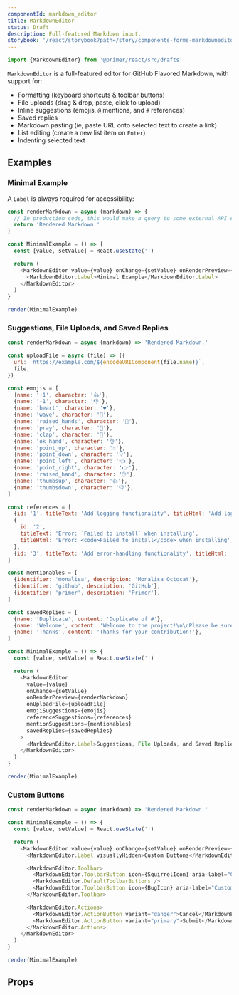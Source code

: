 ```yaml
---
componentId: markdown_editor
title: MarkdownEditor
status: Draft
description: Full-featured Markdown input.
storybook: '/react/storybook?path=/story/components-forms-markdowneditor--default'
---
```



```js
import {MarkdownEditor} from '@primer/react/src/drafts'
```

`MarkdownEditor` is a full-featured editor for GitHub Flavored Markdown, with support for:

- Formatting (keyboard shortcuts & toolbar buttons)
- File uploads (drag & drop, paste, click to upload)
- Inline suggestions (emojis, `@` mentions, and `#` references)
- Saved replies
- Markdown pasting (ie, paste URL onto selected text to create a link)
- List editing (create a new list item on `Enter`)
- Indenting selected text

## Examples

### Minimal Example

A `Label` is always required for accessibility:

<!-- prettier-ignore-start -->
```javascript live noinline drafts
const renderMarkdown = async (markdown) => {
  // In production code, this would make a query to some external API endpoint to render
  return 'Rendered Markdown.'
}

const MinimalExample = () => {
  const [value, setValue] = React.useState('')

  return (
    <MarkdownEditor value={value} onChange={setValue} onRenderPreview={renderMarkdown}>
      <MarkdownEditor.Label>Minimal Example</MarkdownEditor.Label>
    </MarkdownEditor>
  )
}

render(MinimalExample)
```
<!-- prettier-ignore-end -->

### Suggestions, File Uploads, and Saved Replies

<!-- prettier-ignore-start -->
```javascript live noinline drafts
const renderMarkdown = async (markdown) => 'Rendered Markdown.'

const uploadFile = async (file) => ({
  url: `https://example.com/${encodeURIComponent(file.name)}`,
  file,
})

const emojis = [
  {name: '+1', character: '👍'},
  {name: '-1', character: '👎'},
  {name: 'heart', character: '❤️'},
  {name: 'wave', character: '👋'},
  {name: 'raised_hands', character: '🙌'},
  {name: 'pray', character: '🙏'},
  {name: 'clap', character: '👏'},
  {name: 'ok_hand', character: '👌'},
  {name: 'point_up', character: '☝️'},
  {name: 'point_down', character: '👇'},
  {name: 'point_left', character: '👈'},
  {name: 'point_right', character: '👉'},
  {name: 'raised_hand', character: '✋'},
  {name: 'thumbsup', character: '👍'},
  {name: 'thumbsdown', character: '👎'},
]

const references = [
  {id: '1', titleText: 'Add logging functionality', titleHtml: 'Add logging functionality'},
  {
    id: '2',
    titleText: 'Error: `Failed to install` when installing',
    titleHtml: 'Error: <code>Failed to install</code> when installing',
  },
  {id: '3', titleText: 'Add error-handling functionality', titleHtml: 'Add error-handling functionality'},
]

const mentionables = [
  {identifier: 'monalisa', description: 'Monalisa Octocat'},
  {identifier: 'github', description: 'GitHub'},
  {identifier: 'primer', description: 'Primer'},
]

const savedReplies = [
  {name: 'Duplicate', content: 'Duplicate of #'},
  {name: 'Welcome', content: 'Welcome to the project!\n\nPlease be sure to read the contributor guidelines.'},
  {name: 'Thanks', content: 'Thanks for your contribution!'},
]

const MinimalExample = () => {
  const [value, setValue] = React.useState('')

  return (
    <MarkdownEditor
      value={value}
      onChange={setValue}
      onRenderPreview={renderMarkdown}
      onUploadFile={uploadFile}
      emojiSuggestions={emojis}
      referenceSuggestions={references}
      mentionSuggestions={mentionables}
      savedReplies={savedReplies}
    >
      <MarkdownEditor.Label>Suggestions, File Uploads, and Saved Replies Example</MarkdownEditor.Label>
    </MarkdownEditor>
  )
}

render(MinimalExample)
```
<!-- prettier-ignore-end -->

### Custom Buttons

<!-- prettier-ignore-start -->
```javascript live noinline drafts
const renderMarkdown = async (markdown) => 'Rendered Markdown.'

const MinimalExample = () => {
  const [value, setValue] = React.useState('')

  return (
    <MarkdownEditor value={value} onChange={setValue} onRenderPreview={renderMarkdown}>
      <MarkdownEditor.Label visuallyHidden>Custom Buttons</MarkdownEditor.Label>

      <MarkdownEditor.Toolbar>
        <MarkdownEditor.ToolbarButton icon={SquirrelIcon} aria-label="Custom button 1" />
        <MarkdownEditor.DefaultToolbarButtons />
        <MarkdownEditor.ToolbarButton icon={BugIcon} aria-label="Custom button 2" />
      </MarkdownEditor.Toolbar>

      <MarkdownEditor.Actions>
        <MarkdownEditor.ActionButton variant="danger">Cancel</MarkdownEditor.ActionButton>
        <MarkdownEditor.ActionButton variant="primary">Submit</MarkdownEditor.ActionButton>
      </MarkdownEditor.Actions>
    </MarkdownEditor>
  )
}

render(MinimalExample)
```
<!-- prettier-ignore-end -->

## Props

<ComponentProps data={data} />
